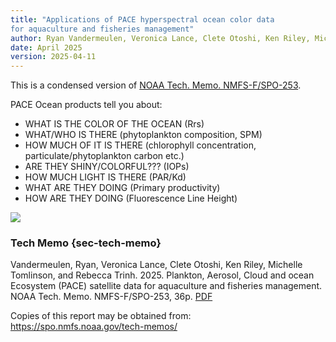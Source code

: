 ```yaml
---
title: "Applications of PACE hyperspectral ocean color data
for aquaculture and fisheries management"
author: Ryan Vandermeulen, Veronica Lance, Clete Otoshi, Ken Riley, Michelle Tomlinson, and Rebecca Trinh; Python/R code by Elizabeth Holmes
date: April 2025
version: 2025-04-11
---
```


This is a condensed version of [NOAA Tech. Memo. NMFS-F/SPO-253](#sec-tech-memo).

PACE Ocean products tell you about:

* WHAT IS THE COLOR OF THE OCEAN (Rrs)
* WHAT/WHO IS THERE (phytoplankton composition, SPM)
* HOW MUCH OF IT IS THERE (chlorophyll concentration, particulate/phytoplankton carbon etc.)
* ARE THEY SHINY/COLORFUL??? (IOPs)
* HOW MUCH LIGHT IS THERE (PAR/Kd)
* WHAT ARE THEY DOING (Primary productivity)
* HOW ARE THEY DOING (Fluorescence Line Height)

![](images/pace-fish-figure-1.png)

### Tech Memo {sec-tech-memo}

Vandermeulen, Ryan, Veronica Lance, Clete Otoshi, Ken Riley, Michelle Tomlinson, and Rebecca Trinh. 2025. Plankton, Aerosol, Cloud and ocean Ecosystem (PACE) satellite data for aquaculture and fisheries management. NOAA Tech. Memo. NMFS-F/SPO-253, 36p. [PDF](files/NMFS_Hyperspectral_TM.pdf)

Copies of this report may be obtained from:
<https://spo.nmfs.noaa.gov/tech-memos/>

